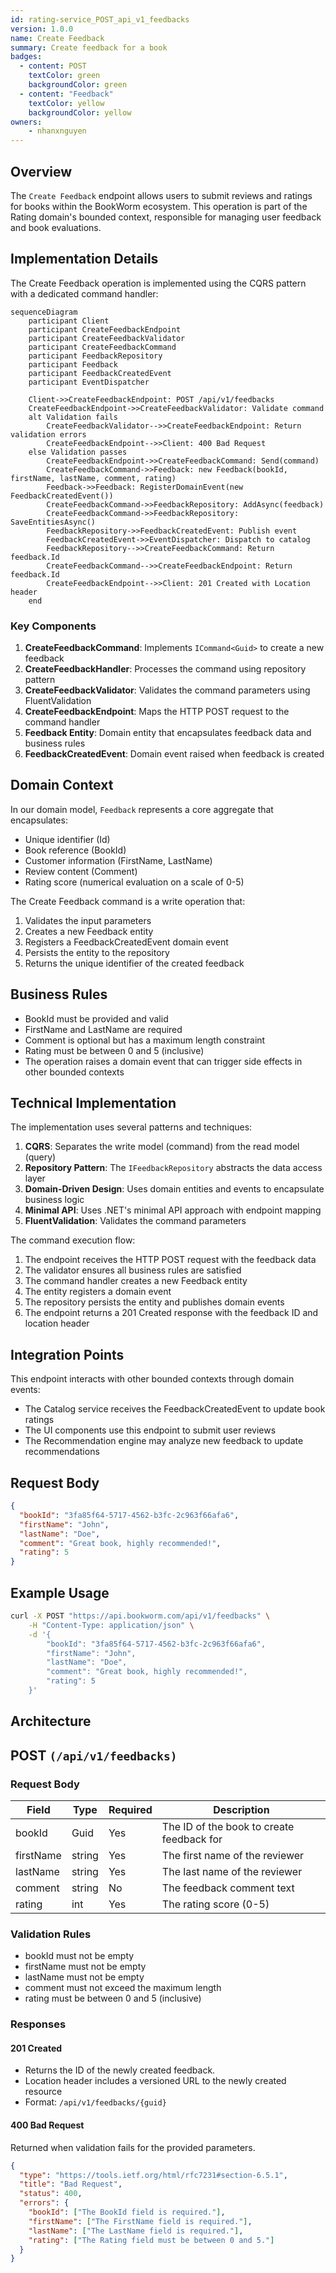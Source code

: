 ```yaml
---
id: rating-service_POST_api_v1_feedbacks
version: 1.0.0
name: Create Feedback
summary: Create feedback for a book
badges:
  - content: POST
    textColor: green
    backgroundColor: green
  - content: "Feedback"
    textColor: yellow
    backgroundColor: yellow
owners:
    - nhanxnguyen
---
```


## Overview

The `Create Feedback` endpoint allows users to submit reviews and ratings for books within the BookWorm ecosystem. This operation is part of the Rating domain's bounded context, responsible for managing user feedback and book evaluations.

## Implementation Details

The Create Feedback operation is implemented using the CQRS pattern with a dedicated command handler:

```mermaid
sequenceDiagram
    participant Client
    participant CreateFeedbackEndpoint
    participant CreateFeedbackValidator
    participant CreateFeedbackCommand
    participant FeedbackRepository
    participant Feedback
    participant FeedbackCreatedEvent
    participant EventDispatcher
    
    Client->>CreateFeedbackEndpoint: POST /api/v1/feedbacks
    CreateFeedbackEndpoint->>CreateFeedbackValidator: Validate command
    alt Validation fails
        CreateFeedbackValidator-->>CreateFeedbackEndpoint: Return validation errors
        CreateFeedbackEndpoint-->>Client: 400 Bad Request
    else Validation passes
        CreateFeedbackEndpoint->>CreateFeedbackCommand: Send(command)
        CreateFeedbackCommand->>Feedback: new Feedback(bookId, firstName, lastName, comment, rating)
        Feedback->>Feedback: RegisterDomainEvent(new FeedbackCreatedEvent())
        CreateFeedbackCommand->>FeedbackRepository: AddAsync(feedback)
        CreateFeedbackCommand->>FeedbackRepository: SaveEntitiesAsync()
        FeedbackRepository->>FeedbackCreatedEvent: Publish event
        FeedbackCreatedEvent->>EventDispatcher: Dispatch to catalog
        FeedbackRepository-->>CreateFeedbackCommand: Return feedback.Id
        CreateFeedbackCommand-->>CreateFeedbackEndpoint: Return feedback.Id
        CreateFeedbackEndpoint-->>Client: 201 Created with Location header
    end
```

### Key Components

1. **CreateFeedbackCommand**: Implements `ICommand<Guid>` to create a new feedback
2. **CreateFeedbackHandler**: Processes the command using repository pattern
3. **CreateFeedbackValidator**: Validates the command parameters using FluentValidation
4. **CreateFeedbackEndpoint**: Maps the HTTP POST request to the command handler
5. **Feedback Entity**: Domain entity that encapsulates feedback data and business rules
6. **FeedbackCreatedEvent**: Domain event raised when feedback is created

## Domain Context

In our domain model, `Feedback` represents a core aggregate that encapsulates:

- Unique identifier (Id)
- Book reference (BookId)
- Customer information (FirstName, LastName)
- Review content (Comment)
- Rating score (numerical evaluation on a scale of 0-5)

The Create Feedback command is a write operation that:

1. Validates the input parameters
2. Creates a new Feedback entity
3. Registers a FeedbackCreatedEvent domain event
4. Persists the entity to the repository
5. Returns the unique identifier of the created feedback

## Business Rules

- BookId must be provided and valid
- FirstName and LastName are required
- Comment is optional but has a maximum length constraint
- Rating must be between 0 and 5 (inclusive)
- The operation raises a domain event that can trigger side effects in other bounded contexts

## Technical Implementation

The implementation uses several patterns and techniques:

1. **CQRS**: Separates the write model (command) from the read model (query)
2. **Repository Pattern**: The `IFeedbackRepository` abstracts the data access layer
3. **Domain-Driven Design**: Uses domain entities and events to encapsulate business logic
4. **Minimal API**: Uses .NET's minimal API approach with endpoint mapping
5. **FluentValidation**: Validates the command parameters

The command execution flow:
1. The endpoint receives the HTTP POST request with the feedback data
2. The validator ensures all business rules are satisfied
3. The command handler creates a new Feedback entity
4. The entity registers a domain event
5. The repository persists the entity and publishes domain events
6. The endpoint returns a 201 Created response with the feedback ID and location header

## Integration Points

This endpoint interacts with other bounded contexts through domain events:

- The Catalog service receives the FeedbackCreatedEvent to update book ratings
- The UI components use this endpoint to submit user reviews
- The Recommendation engine may analyze new feedback to update recommendations

## Request Body

```json title="Payload Example"
{
  "bookId": "3fa85f64-5717-4562-b3fc-2c963f66afa6",
  "firstName": "John",
  "lastName": "Doe",
  "comment": "Great book, highly recommended!",
  "rating": 5
}
```

## Example Usage

```bash
curl -X POST "https://api.bookworm.com/api/v1/feedbacks" \
    -H "Content-Type: application/json" \
    -d '{
        "bookId": "3fa85f64-5717-4562-b3fc-2c963f66afa6",
        "firstName": "John",
        "lastName": "Doe",
        "comment": "Great book, highly recommended!",
        "rating": 5
    }'
```

## Architecture

<NodeGraph />

## POST `(/api/v1/feedbacks)`

### Request Body

| Field     | Type   | Required | Description                                |
|-----------|--------|----------|--------------------------------------------|
| bookId    | Guid   | Yes      | The ID of the book to create feedback for  |
| firstName | string | Yes      | The first name of the reviewer             |
| lastName  | string | Yes      | The last name of the reviewer              |
| comment   | string | No       | The feedback comment text                  |
| rating    | int    | Yes      | The rating score (0-5)                     |

<SchemaViewer file="request-body.json" maxHeight="500" id="request-body" />

### Validation Rules

- bookId must not be empty
- firstName must not be empty
- lastName must not be empty
- comment must not exceed the maximum length
- rating must be between 0 and 5 (inclusive)

### Responses

#### <span className="text-green-500">201 Created</span>

- Returns the ID of the newly created feedback.
- Location header includes a versioned URL to the newly created resource
- Format: `/api/v1/feedbacks/{guid}`

#### <span className="text-orange-500">400 Bad Request</span>

Returned when validation fails for the provided parameters.

```json title="400 Bad Request"
{
  "type": "https://tools.ietf.org/html/rfc7231#section-6.5.1",
  "title": "Bad Request",
  "status": 400,
  "errors": {
    "bookId": ["The BookId field is required."],
    "firstName": ["The FirstName field is required."],
    "lastName": ["The LastName field is required."],
    "rating": ["The Rating field must be between 0 and 5."]
  }
}
